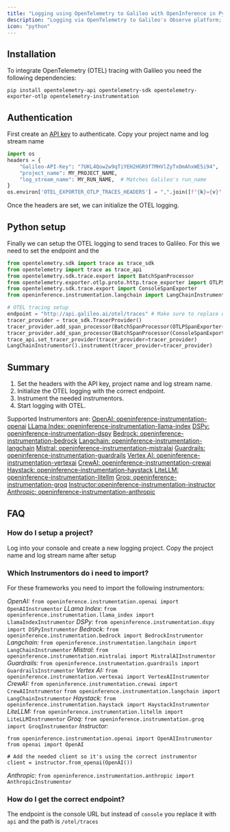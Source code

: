 ```yaml
---
title: "Logging using OpenTelemetry to Galileo with OpenInference in Python"
description: "Logging via OpenTelemetry to Galileo's Observe platform; Simply modify the endpoint and headers to be up and running."
icon: "python"
---
```


## Installation

To integrate OpenTelemetry (OTEL) tracing with Galileo you need the following dependencies:

`pip install opentelemetry-api opentelemetry-sdk opentelemetry-exporter-otlp opentelemetry-instrumentation`

## Authentication

First create an [API key](/galileo/gen-ai-studio-products/galileo-evaluate/quickstart#getting-an-api-key) to authenticate.
Copy your project name and log stream name

```python
import os
headers = {
    "Galileo-API-Key": "7UKL4Qow2w9qTiYEH2HGR9f7MHVlZyTxDmAhxWE5i94",
    "project_name": MY_PROJECT_NAME,
    "log_stream_name": MY_RUN_NAME,  # Matches Galileo's run_name
}
os.environ['OTEL_EXPORTER_OTLP_TRACES_HEADERS'] = ",".join([f"{k}={v}" for k, v in headers.items()])
```

Once the headers are set, we can initialize the OTEL logging.

## Python setup

Finally we can setup the OTEL logging to send traces to Galileo.
For this we need to set the endpoint and the

```python
from opentelemetry.sdk import trace as trace_sdk
from opentelemetry import trace as trace_api
from opentelemetry.sdk.trace.export import BatchSpanProcessor
from opentelemetry.exporter.otlp.proto.http.trace_exporter import OTLPSpanExporter
from opentelemetry.sdk.trace.export import ConsoleSpanExporter
from openinference.instrumentation.langchain import LangChainInstrumentor

# OTEL tracing setup
endpoint = "http://api.galileo.ai/otel/traces" # Make sure to replace with the correct endpoint
tracer_provider = trace_sdk.TracerProvider()
tracer_provider.add_span_processor(BatchSpanProcessor(OTLPSpanExporter(endpoint)))
tracer_provider.add_span_processor(BatchSpanProcessor(ConsoleSpanExporter()))
trace_api.set_tracer_provider(tracer_provider=tracer_provider)
LangChainInstrumentor().instrument(tracer_provider=tracer_provider)
```

## Summary

1. Set the headers with the API key, project name and log stream name.
2. Initialize the OTEL logging with the correct endpoint.
3. Instrument the needed instrumentors.
4. Start logging with OTEL.

Supported Instrumentors are:
[OpenAI: openinference-instrumentation-openai](https://pypi.org/project/openinference-instrumentation-openai/)
[LLama Index: openinference-instrumentation-llama-index](https://pypi.org/project/openinference-instrumentation-llama-index/)
[DSPy: openinference-instrumentation-dspy](https://pypi.org/project/openinference-instrumentation-dspy/)
[Bedrock: openinference-instrumentation-bedrock](https://pypi.org/project/openinference-instrumentation-bedrock/)
[Langchain: openinference-instrumentation-langchain](https://pypi.org/project/openinference-instrumentation-langchain/)
[Mistral: openinference-instrumentation-mistralai](https://pypi.org/project/openinference-instrumentation-mistralai/)
[Guardrails: openinference-instrumentation-guardrails](https://pypi.org/project/openinference-instrumentation-guardrails/)
[Vertex AI: openinference-instrumentation-vertexai](https://pypi.org/project/openinference-instrumentation-vertexai/)
[CrewAI: openinference-instrumentation-crewai](https://pypi.org/project/openinference-instrumentation-crewai/)
[Haystack: openinference-instrumentation-haystack](https://pypi.org/project/openinference-instrumentation-haystack/)
[LiteLLM: openinference-instrumentation-litellm](https://pypi.org/project/openinference-instrumentation-litellm/)
[Groq: openinference-instrumentation-groq](https://pypi.org/project/openinference-instrumentation-groq/)
[Instructor:openinference-instrumentation-instructor](https://pypi.org/project/openinference-instrumentation-instructor/)
[Anthropic: openinference-instrumentation-anthropic](https://pypi.org/project/openinference-instrumentation-anthropic/)

## FAQ

### How do I setup a project?

Log into your console and create a new logging project. Copy the project name and log stream name after setup

### Which Instrumentors do i need to import?

For these frameworks you need to import the following instrumentors:

_OpenAI:_
`from openinference.instrumentation.openai import OpenAIInstrumentor`
_LLama Index:_
`from openinference.instrumentation.llama_index import LlamaIndexInstrumentor`
_DSPy:_
`from openinference.instrumentation.dspy import DSPyInstrumentor`
_Bedrock:_
`from openinference.instrumentation.bedrock import BedrockInstrumentor`
_Langchain:_
`from openinference.instrumentation.langchain import LangChainInstrumentor`
_Mistral:_
`from openinference.instrumentation.mistralai import MistralAIInstrumentor`
_Guardrails:_
`from openinference.instrumentation.guardrails import GuardrailsInstrumentor`
_Vertex AI:_
`from openinference.instrumentation.vertexai import VertexAIInstrumentor`
_CrewAI:_
`from openinference.instrumentation.crewai import CrewAIInstrumentor`
`from openinference.instrumentation.langchain import LangChainInstrumentor`
_Haystack:_
`from openinference.instrumentation.haystack import HaystackInstrumentor`
_LiteLLM:_
`from openinference.instrumentation.litellm import LiteLLMInstrumentor`
_Groq:_
`from openinference.instrumentation.groq import GroqInstrumentor`
_Instructor:_

```from openinference.instrumentation.instructor import InstructorInstrumentor
from openinference.instrumentation.openai import OpenAIInstrumentor
from openai import OpenAI

# Add the needed client so it's using the correct instrumentor
client = instructor.from_openai(OpenAI())
```

_Anthropic:_
`from openinference.instrumentation.anthropic import AnthropicInstrumentor`

### How do I get the correct endpoint?

The endpoint is the console URL but instead of `console` you replace it with `api`
and the path is `/otel/traces`
